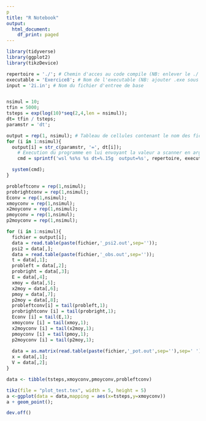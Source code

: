 ---
p
title: "R Notebook"
output:
  html_document:
    df_print: paged
---


```{r include=FALSE}
library(tidyverse)
library(ggplot2)
library(tikzDevice)

repertoire = './'; # Chemin d'acces au code compile (NB: enlever le ./ sous Windows)
executable = 'Exercice8'; # Nom de l'executable (NB: ajouter .exe sous Windows)
input = '2i.in'; # Nom du fichier d'entree de base


nsimul = 10;
tfin = 5000;
tsteps = exp(log(10)*seq(2,4,len = nsimul));
dt= tfin / tsteps;
paramstr = 'dt';

output = rep(1, nsimul); # Tableau de cellules contenant le nom des fichiers de sortie
for (i in 1:nsimul){
  output[i] = str_c(paramstr, '=', dt[i]);
    # Execution du programme en lui envoyant la valeur a scanner en argument
    cmd = sprintf('wsl %s%s %s dt=%.15g  output=%s', repertoire, executable, input, dt[i],output[i]);

  system(cmd);
}


```


```{r}


probleftconv = rep(1,nsimul);
probrightconv = rep(1,nsimul);
Econv = rep(1,nsimul);
xmoyconv = rep(1,nsimul);
x2moyconv = rep(1,nsimul);
pmoyconv = rep(1,nsimul);
p2moyconv = rep(1,nsimul);

for (i in 1:nsimul){
  fichier = output[i];
  data = read.table(paste(fichier,'_psi2.out',sep=''));
  psi2 = data[,];
  data = read.table(paste(fichier,'_obs.out',sep=''));
  t = data[,1];
  probleft = data[,2];
  probright = data[,3];
  E = data[,4];
  xmoy = data[,5];
  x2moy = data[,6];
  pmoy = data[,7];
  p2moy = data[,8];
  probleftconv[i] = tail(probleft,1);
  probrightconv [i] = tail(probright,1);
  Econv [i] = tail(E,1);
  xmoyconv [i] = tail(xmoy,1);
  x2moyconv [i] = tail(x2moy,1);
  pmoyconv [i] = tail(pmoy,1);
  p2moyconv [i] = tail(p2moy,1);
  
  data = as.matrix(read.table(paste(fichier,'_pot.out',sep=''),sep=' '));
  x = data[,1];
  V = data[,2];
}

data <- tibble(tsteps,xmoyconv,pmoyconv,probleftconv)

tikz(file = "plot_test.tex", width = 5, height = 5)
a <-ggplot(data = data,mapping = aes(x=tsteps,y=xmoyconv))
a + geom_point();

dev.off()

```

